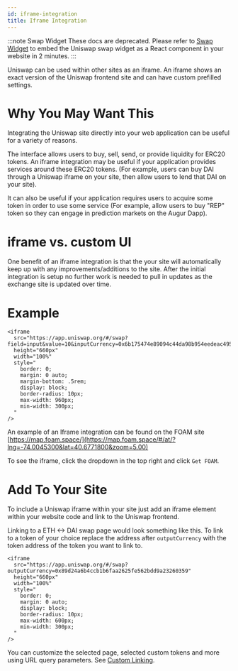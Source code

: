 ```yaml
---
id: iframe-integration
title: Iframe Integration
---
```


:::note Swap Widget
These docs are deprecated. Please refer to [Swap Widget](../../../swap-widget/guides/getting-started) to embed the Uniswap swap widget as a React component in your website in 2 minutes. 
:::

Uniswap can be used within other sites as an iframe. An iframe shows an exact version of the Uniswap frontend site and can have custom prefilled settings.

# Why You May Want This

Integrating the Uniswap site directly into your web application can be useful for a variety of reasons.

The interface allows users to buy, sell, send, or provide liquidity for ERC20 tokens. An iframe integration may be useful if your application provides services around these ERC20 tokens. \(For example, users can buy DAI through a Uniswap iframe on your site, then allow users to lend that DAI on your site\).

It can also be useful if your application requires users to acquire some token in order to use some service \(For example, allow users to buy "REP" token so they can engage in prediction markets on the Augur Dapp\).

# iframe vs. custom UI

One benefit of an iframe integration is that the your site will automatically keep up with any improvements/additions to the site. After the initial integration is setup no further work is needed to pull in updates as the exchange site is updated over time.

# Example

```text
<iframe
  src="https://app.uniswap.org/#/swap?field=input&value=10&inputCurrency=0x6b175474e89094c44da98b954eedeac495271d0f"
  height="660px"
  width="100%"
  style="
    border: 0;
    margin: 0 auto;
    margin-bottom: .5rem;
    display: block;
    border-radius: 10px;
    max-width: 960px;
    min-width: 300px;
  "
/>
```

An example of an Iframe integration can be found on the FOAM site [https://map.foam.space/](https://map.foam.space/#/at/?lng=-74.0045300&lat=40.6771800&zoom=5.00)

To see the iframe, click the dropdown in the top right and click `Get FOAM`.

# Add To Your Site

To include a Uniswap iframe within your site just add an iframe element within your website code and link to the Uniswap frontend.

Linking to a ETH &lt;-&gt; DAI swap page would look something like this. To link to a token of your choice replace the address after `outputCurrency` with the token address of the token you want to link to.

```text
<iframe
  src="https://app.uniswap.org/#/swap?outputCurrency=0x89d24a6b4ccb1b6faa2625fe562bdd9a23260359"
  height="660px"
  width="100%"
  style="
    border: 0;
    margin: 0 auto;
    display: block;
    border-radius: 10px;
    max-width: 600px;
    min-width: 300px;
  "
/>
```

You can customize the selected page, selected custom tokens and more using URL query parameters. See [Custom Linking](custom-interface-linking).
